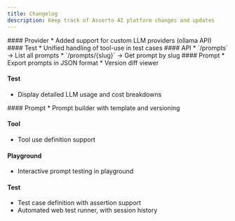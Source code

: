 ```yaml
---
title: Changelog
description: Keep track of Asserto AI platform changes and updates
---
```



<Update label="2025-05-26" description="Custom Providers">
  #### Provider
  * Added support for custom LLM providers (ollama API)
</Update>

<Update label="2025-05-19" description="Tools testing">
  #### Test
  * Unified handling of tool-use in test cases
</Update>

<Update label="2025-05-12" description="API Launch">
  #### API
  * `/prompts` → List all prompts
  * `/prompts/{slug}` → Get prompt by slug
</Update>

<Update label="2025-05-05" description="Export & details">
  #### Prompt
  * Export prompts in JSON format
  * Version diff viewer

  #### Test
  * Display detailed LLM usage and cost breakdowns
</Update>

<Update label="2025-04-28" description="First Beta Release">
  #### Prompt
  * Prompt builder with template and versioning

  #### Tool
  * Tool use definition support

  #### Playground
  * Interactive prompt testing in playground

  #### Test
  * Test case definition with assertion support
  * Automated web test runner, with session history
</Update>

